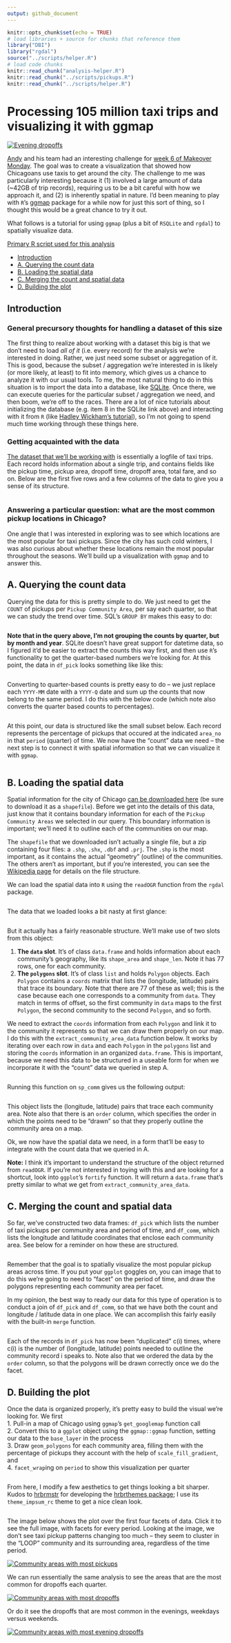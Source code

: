 ```yaml
---
output: github_document
---
```


```r
knitr::opts_chunk$set(echo = TRUE)
# load libraries + source for chunks that reference them
library("DBI")
library("rgdal")
source("../scripts/helper.R")
# load code chunks
knitr::read_chunk("analysis-helper.R")
knitr::read_chunk("../scripts/pickups.R")
knitr::read_chunk("../scripts/helper.R")
```

# Processing 105 million taxi trips and visualizing it with ggmap
[![Evening dropoffs][evening-dropoffs-small-png]][evening-dropoffs-png]

[Andy][andy-link] and his team had an interesting challenge for [week 6 of Makeover Monday][week-6-link]. The goal was to create a visualization that showed how Chicagoans use taxis to get around the city. The challenge to me was particularly interesting because it (1) involved a large amount of data (~42GB of trip records), requiring us to be a bit careful with how we approach it, and (2) is inherently spatial in nature. I'd been meaning to play with `R`'s [ggmap][ggmap-link] package for a while now for just this sort of thing, so I thought this would be a great chance to try it out.

What follows is a tutorial for using `ggmap` (plus a bit of `RSQLite` and `rgdal`) to spatially visualize data.

[Primary R script used for this analysis][pickups-r-link]

- [Introduction](#introduction)  
- [A. Querying the count data](#querying-the-count-data)  
- [B. Loading the spatial data](#loading-the-spatial-data)  
- [C. Merging the count and spatial data](#merging-the-count-and-spatial-data)  
- [D. Building the plot](#building-the-plot)

## Introduction
### General precursory thoughts for handling a dataset of this size
The first thing to realize about working with a dataset this big is that we don't need to load *all of it* (i.e. every record) for the analysis we're interested in doing. Rather, we just need some subset or aggregation of it. This is good, because the subset / aggregation we're interested in is likely (or more likely, at least) to fit into memory, which gives us a chance to analyze it with our usual tools. To me, the most natural thing to do in this situation is to import the data into a database, like [SQLite][sqlite-link]. Once there, we can execute queries for the particular subset / aggregation we need, and then boom, we're off to the races. There are a lot of nice tutorials about initializing the database (e.g. item 8 in the SQLite link above) and interacting with it from `R` (like [Hadley Wickham's tutorial][hadley-sqlite]), so I'm not going to spend much time working through these things here.

### Getting acquainted with the data
[The dataset that we'll be working with][taxi-data-link] is essentially a logfile of taxi trips. Each record holds information about a single trip, and contains fields like the pickup time, pickup area, dropoff time, dropoff area, total fare, and so on. Below are the first five rows and a few columns of the data to give you a sense of its structure.

```r
```

### Answering a particular question: what are the most common pickup locations in Chicago?
One angle that I was interested in exploring was to see which locations are the most popular for taxi pickups. Since the city has such cold winters, I was also curious about whether these locations remain the most popular throughout the seasons. We'll build up a visualization with `ggmap` and to answer this. 

## <a name="querying-the-count-data"/> A. Querying the count data </a>
Querying the data for this is pretty simple to do. We just need to get the `COUNT` of pickups per `Pickup Community Area`, per say each quarter, so that we can study the trend over time. SQL's `GROUP BY` makes this easy to do:

```r
```

**Note that in the query above, I'm not grouping the counts by quarter, but by month and year**. SQLite doesn't have great support for datetime data, so I figured it'd be easier to extract the counts this way first, and then use `R`'s functionality to get the quarter-based numbers we're looking for. At this point, the data in `df_pick` looks something like like this:

```r
```

Converting to quarter-based counts is pretty easy to do -- we just replace each `YYYY-MM` date with a `YYYY-Q` date and sum up the counts that now belong to the same period. I do this with the below code (which note also converts the quarter based counts to percentages).

```r
```

At this point, our data is structured like the small subset below. Each record represents the percentage of pickups that occured at the indicated `area_no` in that `period` (quarter) of time. We now have the "count" data we need -- the next step is to connect it with spatial information so that we can visualize it with `ggmap`.

```r
```

## <a name="loading-the-spatial-data"/> B. Loading the spatial data </a>
Spatial information for the city of Chicago [can be downloaded here][spatial-data-link] (be sure to download it as a `shapefile`). Before we get into the details of this data, just know that it contains boundary information for each of the `Pickup Community Areas` we selected in our query. This boundary information is important; we'll need it to outline each of the communities on our map.

The `shapefile` that we downloaded isn't actually a single file, but a zip containing four files: a `.shp`, `.shx`, `.dbf` and `.prj`. The `.shp` is the most important, as it contains the actual "geometry" (outline) of the communities. The others aren't as important, but if you're interested, you can see the [Wikipedia page][shp-wiki-link] for details on the file structure.

We can load the spatial data into `R` using the `readOGR` function from the `rgdal` package.

```r
```

The data that we loaded looks a bit nasty at first glance:
```r
```

But it actually has a fairly reasonable structure. We'll make use of two slots from this object:  

  1. **The `data` slot**. It's of class `data.frame` and holds information about each community's geography, like its `shape_area` and `shape_len`. Note it has 77 rows, one for each community.
  2. **The `polygons` slot**. It's of class `list` and holds `Polygon` objects. Each `Polygon` contains a `coords` matrix that lists the (longitude, latitude) pairs that trace its boundary. Note that there are 77 of these as well; this is the case because each one corresponds to a community from `data`. They match in terms of offset, so the first community in `data` maps to the first `Polygon`, the second community to the second `Polygon`, and so forth.
  
We need to extract the `coords` information from each `Polygon` and link it to the community it represents so that we can draw them properly on our map. I do this with the `extract_community_area_data` function below. It works by iterating over each row in `data` and each `Polygon` in the `polygons` list and storing the `coords` information in an organized `data.frame`. This is important, because we need this data to be structured in a useable form for when we incorporate it with the "count" data we queried in step A.

```r
```
  
Running this function on `sp_comm` gives us the following output:

```r
```
This object lists the (longitude, latitude) pairs that trace each community area. Note also that there is an `order` column, which specifies the order in which the points need to be "drawn" so that they properly outline the community area on a map.  

Ok, we now have the spatial data we need, in a form that'll be easy to integrate with the count data that we queried in A.

**Note:** I think it's important to understand the structure of the object returned from `readOGR`. If you're not interested in toying with this and are looking for a shortcut, look into `ggplot`'s `fortify` function. It will return a `data.frame` that's pretty similar to what we get from `extract_community_area_data`.

## <a name="merging-the-count-and-spatial-data"/> C. Merging the count and spatial data </a>
So far, we've constructed two data frames: `df_pick` which lists the number of taxi pickups per community area and period of time, and `df_comm`, which lists the longitude and latitude coordinates that enclose each community area. See below for a reminder on how these are structured.

```r
```

Remember that the goal is to spatially visualize the most popular pickup areas across time. If you put your `ggplot` goggles on, you can image that to do this we're going to need to "facet" on the period of time, and draw the polygons representing each community area per facet.

In my opinion, the best way to ready our data for this type of operation is to conduct a join of `df_pick` and `df_comm`, so that we have both the count and longitude / latitude data in one place. We can accomplish this fairly easily with the built-in `merge` function.

```r
```

Each of the records in `df_pick` has now been "duplicated" c(i) times, where c(i) is the number of (longitude, latitude) points needed to outline the community record i speaks to. Note also that we ordered the data by the `order` column, so that the polygons will be drawn correctly once we do the facet.

## <a name="building-the-plot"/> D. Building the plot </a>
Once the data is organized properly, it's pretty easy to build the visual we're looking for. We first    
  1. Pull-in a map of Chicago using `ggmap`'s `get_googlemap` function call   
  2. Convert this to a `ggplot` object using the `ggmap::ggmap` function, setting our data to the `base_layer` in the process   
  3. Draw `geom_polygons` for each community area, filling them with the percentage of pickups they account with the help of `scale_fill_gradient`, and  
  4. `facet_wrap`ing on `period` to show this visualization per quarter

```r
```

From here, I modify a few aesthetics to get things looking a bit sharper. Kudos to [hrbrmstr][hrbrmstr-link] for developing the [hrbrthemes package][hrbrmstr-themes-link]; I use its `theme_impsum_rc` theme to get a nice clean look.

```r
```

The image below shows the plot over the first four facets of data. Click it to see the full image, with facets for every period. Looking at the image, we don't see taxi pickup patterns changing too much -- they seem to cluster in the "LOOP" community and its surrounding area, regardless of the time period. 

[![Community areas with most pickups][pickups-small-png]][pickups-small-png]

We can run essentially the same analysis to see the areas that are the most common for dropoffs each quarter. 

[![Community areas with most dropoffs][dropoffs-small-png]][dropoffs-png]

Or do it see the dropoffs that are most common in the evenings, weekdays versus weekends.

[![Community areas with most evening dropoffs][evening-dropoffs-small-png]][evening-dropoffs-png]

[pickups-r-link]: ../scripts/pickups.R
[andy-link]: https://twitter.com/VizWizBI?lang=en
[week-6-link]: https://trimydata.com/2017/02/07/makeover-monday-week-6-2017-inside-chicagos-taxi-data/
[ggmap-link]: https://github.com/dkahle/ggmap
[sqlite-link]: https://www.sqlite.org/cli.html
[hadley-sqlite]: https://cran.r-project.org/web/packages/RSQLite/vignettes/RSQLite.html
[taxi-data-link]: https://data.cityofchicago.org/Transportation/Taxi-Trips/wrvz-psew
[spatial-data-link]: https://data.cityofchicago.org/Facilities-Geographic-Boundaries/Boundaries-Community-Areas-current-/cauq-8yn6
[hrbrmstr-link]: https://twitter.com/hrbrmstr?lang=en
[hrbrmstr-themes-link]: https://github.com/hrbrmstr/hrbrthemes
[shp-wiki-link]: https://en.wikipedia.org/wiki/Shapefile

[pickups-png]: ../plots/pickups.png
[dropoffs-png]: ../plots/dropoffs.png
[evening-dropoffs-png]: ../plots/evening-dropoffs.png

[pickups-small-png]: ../crop/pickups-small.png
[dropoffs-small-png]: ../crop/dropoffs-small.png
[evening-dropoffs-small-png]: ../crop/evening-dropoffs-small.png
